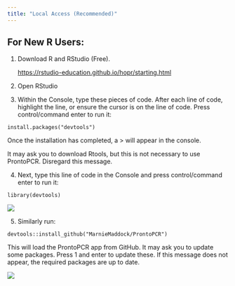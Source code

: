 ```yaml
---
title: "Local Access (Recommended)"
---
```


## For New R Users:

1.  Download R and RStudio (Free).

    <https://rstudio-education.github.io/hopr/starting.html>

2.  Open RStudio

3.  Within the Console, type these pieces of code. After each line of code, highlight the line, or ensure the cursor is on the line of code. Press control/command enter to run it:

::: {.gray-box}
```         
install.packages("devtools")
```
:::

Once the installation has completed, a \> will appear in the console.

::: {.callout-note title=""}
It may ask you to download Rtools, but this is not necessary to use ProntoPCR. Disregard this message.
:::

4.  Next, type this line of code in the Console and press control/command enter to run it:

::: {.gray-box}
```         
library(devtools)
```
:::


![](images/clipboard-690767370.png)


5.  Similarly run:

::: {.gray-box}
```         
devtools::install_github("MarnieMaddock/ProntoPCR")
```
:::

This will load the ProntoPCR app from GitHub. It may ask you to update some packages. Press 1 and enter to update these. If this message does not appear, the required packages are up to date.

![](images/clipboard-2242457864.png)
